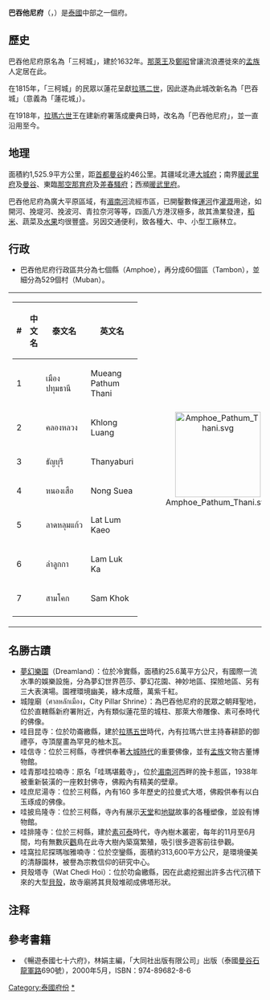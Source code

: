 {{Infobox settlement
| name                    = 巴吞他尼府
| native_name             = ปทุมธานี
| native_name_lang        = th
| settlement_type         = [[泰国行政区划|府]]
| image_skyline           =
| image_alt               =
| image_caption           =
| nickname                =
| motto                   =
| image_flag              = 
| image_seal              = Seal Pathum Thani.png
| image_map               = Thailand Pathum Thani locator map.svg
| mapsize                 = frameless
| map_alt                 =
| map_caption             = 巴吞他尼府在泰國的位置
| coordinates             = 
| coordinates_footnotes   =
| subdivision_type        = 國家
| subdivision_name        = {{flag|Thailand}}
| seat_type               = 首府
| seat                    = [[巴吞他尼|巴吞他尼]]
| leader_party            =
| leader_title            = 府尹
| leader_name             = Surachai Khan-asa (since October 2015-present)
| area_footnotes          =
| area_total_km2          = 1525.9
| area_rank               = 69
| elevation_footnotes     =
| elevation_m             =
| population_footnotes    =
| population_total        = 1,146,092<ref name=DOPA-20141231>{{cite web|title=Population of the Kingdom|url=http://stat.bora.dopa.go.th/stat/pk/pk_60.pdf|website=Department of Provincial Affairs (DOPA) Thailand|accessdate=3 Apr 2018|language=th|date=2017-12-31|archive-date=2020-11-01|archive-url=https://web.archive.org/web/20201101083753/https://stat.bora.dopa.go.th/stat/pk/pk_60.pdf|dead-url=no}}</ref>

| population_as_of        = 2018
| population_rank         = 
| population_density_km2  = auto
| population_density_rank = 4
| population_demonym      =
| population_note         =
| timezone1               = 
| utc_offset1             = +7
| iso_code                = [[ISO_3166-2:TH|TH-13]]
| website                 =
| footnotes               =
}}

'''巴吞他尼府'''（{{thai|t=จังหวัดปทุมธานี|r=Changwat Pathum Thani}}，{{IPA-th|t͡ɕāŋ.wàt pā.tʰūm tʰāːnīː}}）是[[泰國|泰國]]中部之一個府。

== 歷史 ==
巴吞他尼府原名為「三柯城」，建於1632年。[[那萊王|那萊王]]及[[鄭昭|鄭昭]]曾讓流浪遷徙來的[[孟族|孟族]]人定居在此。

在1815年，「三柯城」的民眾以蓮花呈獻[[拉瑪二世|拉瑪二世]]，因此遂為此城改新名為「巴吞城」（意義為「蓮花城」）。

在1918年，[[拉瑪六世|拉瑪六世]]王在建新府署落成慶典日時，改名為「巴吞他尼府」，並一直沿用至今。

== 地理 ==
面積約1,525.9平方公里，距[[首都|首都]][[曼谷|曼谷]]約46公里。其疆域北連[[大城府|大城府]]；南界[[暖武里府|暖武里府]]及[[曼谷|曼谷]]、東臨[[那空那育府|那空那育府]]及[[差春騷府|差春騷府]]；西瀕[[暖武里府|暖武里府]]。

巴吞他尼府為廣大平原區域，有[[湄南河|湄南河]]流經市區，已開鑿數條[[運河|運河]]作[[灌溉|灌溉]]用途，如開河、挽堤河、挽波河、青拉奈河等等，四面八方港汊極多，故其漁業發達，[[稻米|稻米]]、蔬菜及[[水果|水果]]均很豐盛。另因交通便利，致各種大、中、小型工廠林立。

== 行政 ==
* 巴吞他尼府行政區共分為七個縣（Amphoe），再分成60個區（Tambon），並細分為529個村（Muban）。

{| style="background:none;" cellspacing="2"
|
{| class="sortable wikitable" style="text-align:left; font-size:100%;"
|- style="font-size:100%; text-align:right;"
! #
! 中文名
! 泰文名
! 英文名
|-
|1
|{{link-en|巴吞他尼府治县|Amphoe Mueang Pathum Thani}}
|เมืองปทุมธานี
|Mueang Pathum Thani
|-
|2
|{{link-en|空銮县|Amphoe Khlong Luang}}
|คลองหลวง
|Khlong Luang
|-
|3
|{{link-en|探耶武里县|Amphoe Thanyaburi}}
|ธัญบุรี
|Thanyaburi
|-
|4
|{{link-en|农色县|Amphoe Nong Suea}}
|หนองเสือ
|Nong Suea
|-
|5
|{{link-en|拉伦胶县|Amphoe Lat Lum Kaeo}}
|ลาดหลุมแก้ว
|Lat Lum Kaeo
|-
|6
|{{link-en|兰卢加县|Amphoe Lam Luk Ka}}
|ลำลูกกา
|Lam Luk Ka
|-
|7
|{{link-en|三鹄县|Amphoe Sam Khok}}
|สามโคก
|Sam Khok
|-
|}
!<center>[[File:Amphoe_Pathum_Thani.svg|170px]]

|}

== 名勝古蹟 ==
* [[夢幻樂園_(巴吞他尼)|夢幻樂園]]（Dreamland）：位於冷實縣，面積約25.6萬平方公尺，有國際一流水準的娛樂設施，分為夢幻世界芭莎、夢幻花園、神妙地區、探險地區、另有三大表演場。園裡環境幽美，綠木成蔭，萬紫千紅。
* 城隍廟（ศาลหลักเมือง，City Pillar Shrine）：為巴吞他尼府的民眾之朝拜聖地，位於直轄縣新府署附近，內有類似蓮花莖的城柱、那萊大帝雕像、素可泰時代的佛像。
* 哇目昆寺：位於叻崙繳縣，建於[[拉瑪五世|拉瑪五世]]時代，內有拉瑪六世主持春耕節的御禮亭，寺頂屋畫為罕見的柚木瓦。
* 哇信寺：位於三柯縣，寺裡供奉著[[大城時代|大城時代]]的重要佛像，並有[[孟族|孟族]]文物古董博物館。
* 哇青那哇拉喃寺：原名「哇瑪堪戴寺」，位於[[湄南河|湄南河]]西畔的挽卡惹區，1938年被重新裝潢的一座敕封佛寺，佛殿內有精美的壁章。
* 哇庶尼湯寺：位於三柯縣，內有160 多年歷史的拉曼式大塔，佛殿供奉有以白玉琢成的佛像。
* 哇披烏隆寺：位於三柯縣，寺內有展示[[天堂|天堂]]和[[地獄|地獄]]故事的各種塑像，並設有博物館。
* 哇排隆寺：位於三柯縣，建於[[素可泰|素可泰]]時代，寺內樹木叢密，每年的11月至6月間，均有無數灰[[鸛|鸛]]鳥在此寺大樹內築窩繁殖，吸引很多遊客前往參觀。
* 哇窩拉尼探瑪咖雅喃寺：位於空鑾縣，面積約313,600平方公尺，是環境優美的清靜園林，被譽為宗教信仰的研究中心。
* 貝殼塔寺（Wat Chedi Hoi）：位於叻侖繳縣，因在此處挖掘出許多古代沉積下來的大型[[貝殼|貝殼]]，故寺廟將其貝殼堆砌成佛塔形狀。

== 注释 ==

{{Reflist|2}}

==參考書籍==
* 《暢遊泰國七十六府》，林娟主編，「大同社出版有限公司」出版（泰國[[曼谷|曼谷]][[石龍軍路|石龍軍路]]690號），2000年5月，ISBN：974-89682-8-6
 
{{Thailand}}
{{巴吞他尼府}}
{{Authority control}}
[[Category:泰國府份|Category:泰國府份]]
[[Category:巴吞他尼府|*]]